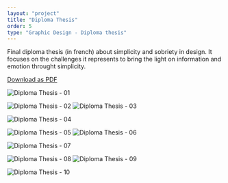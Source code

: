 ```yaml
---
layout: "project"
title: "Diploma Thesis"
order: 5
type: "Graphic Design - Diploma thesis"
---
```



Final diploma thesis (in french) about simplicity and sobriety in design. It focuses on the challenges it represents to bring the light on information and emotion throught simplicity.

[Download as PDF](/files/memoire.pdf)

![Diploma Thesis - 01](/img/memoire/memoire-01.jpg)

![Diploma Thesis - 02](/img/memoire/memoire-02.jpg) ![Diploma Thesis - 03](/img/memoire/memoire-03.jpg)

![Diploma Thesis - 04](/img/memoire/memoire-04.jpg)  

![Diploma Thesis - 05](/img/memoire/memoire-05.jpg) ![Diploma Thesis - 06](/img/memoire/memoire-06.jpg)

![Diploma Thesis - 07](/img/memoire/memoire-07.jpg)

![Diploma Thesis - 08](/img/memoire/memoire-08.jpg) ![Diploma Thesis - 09](/img/memoire/memoire-09.jpg)

![Diploma Thesis - 10](/img/memoire/memoire-10.jpg)



